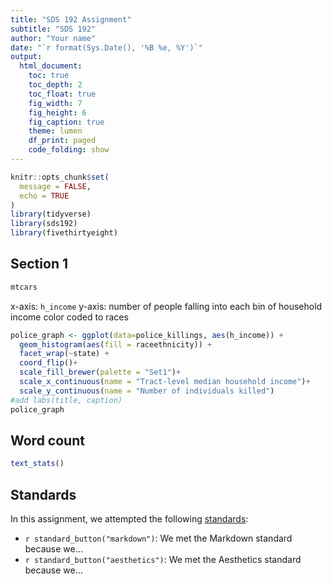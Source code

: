 ```yaml
---
title: "SDS 192 Assignment"
subtitle: "SDS 192"
author: "Your name"
date: "`r format(Sys.Date(), '%B %e, %Y')`"
output: 
  html_document:
    toc: true
    toc_depth: 2
    toc_float: true
    fig_width: 7
    fig_height: 6
    fig_caption: true
    theme: lumen
    df_print: paged
    code_folding: show
---
```


```r
knitr::opts_chunk$set(
  message = FALSE,
  echo = TRUE
)
library(tidyverse)
library(sds192)
library(fivethirtyeight)
```

## Section 1

```r
mtcars
```


x-axis: `h_income`
y-axis: number of people falling into each bin of household income
color coded to races 

```r
police_graph <- ggplot(data=police_killings, aes(h_income)) + 
  geom_histogram(aes(fill = raceethnicity)) + 
  facet_wrap(~state) + 
  coord_flip()+
  scale_fill_brewer(palette = "Set1")+
  scale_x_continuous(name = "Tract-level median household income")+
  scale_y_continuous(name = "Number of individuals killed")
#add labs(title, caption)
police_graph
```





## Word count

```r
text_stats()
```

## Standards

In this assignment, we attempted the following [standards](https://beanumber.github.io/sds192/standards.html):

- `r standard_button("markdown")`: We met the Markdown standard because we...
- `r standard_button("aesthetics")`: We met the Aesthetics standard because we...


